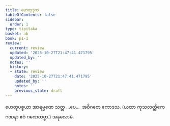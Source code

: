 ```yaml
---
title: ဟေတုဒုက
tableOfContents: false
sidebar:
  order: 1
type: tipitaka
basket: ab
book: p1-1
review:
  current: review
  updated: '2025-10-27T21:47:41.471795'
  updated_by: ''
  notes: ''
  history:
  - state: review
    date: '2025-10-27T21:47:41.471795'
    updated_by: ''
    notes: ''
    previous_state: draft
---
```



<ReviewStatus review={frontmatter.review} showDetails={true} />

<HypothesisAnnotation frontmatter={frontmatter} />

<DynamicBreadcrumb />

<Paragraph number="2550" type="center" book="p1-1">
ဟေတုပစ္စယာ အာရမ္မဏေ သတ္တ …ပေ…  အဝိဂတေ ဧကာဒသ.

</Paragraph>

<Paragraph number="2551" type="center" book="p1-1">
(ယထာ ကုသလတ္တိကေ ဂဏနာ ဧဝံ ဂဏေတဗ္ဗာ.)



</Paragraph>

<Paragraph number="2552" type="center" book="p1-1">
အနုလောမံ.
</Paragraph>